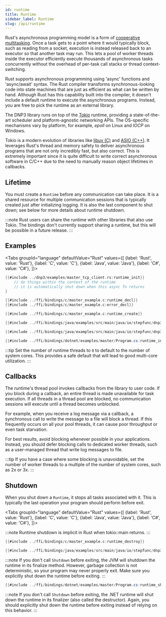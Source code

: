 ```yaml
---
id: runtime
title: Runtime
sidebar_label: Runtime
slug: /api/runtime
---
```



Rust's asynchronous programming model is a form of [cooperative multitasking](https://docs.rs/tokio/1.0.2/tokio/task/index.html). Once a task gets to a point where it would typically block, such as reading from a socket, execution is instead released back to an executor so that another task may run. This lets a pool of worker threads inside the executor efficiently execute thousands of asynchronous tasks concurrently without the overhead of per-task call stacks or thread context-switching.

Rust supports asynchronous programming using 'async' functions and 'async/await' syntax. The Rust compiler transforms synchronous-looking code into state machines that are just as efficient as what can be written by hand. Although Rust has this capability built into the compiler, it doesn't include a default runtime to execute the asynchronous programs. Instead, you are free to pick the runtime as an external library.

The DNP3 library runs on top of the [Tokio](https://tokio.rs/) runtime, providing a state-of-the-art scheduler and platform-agnostic networking APIs. The OS-specific mechanisms vary by platform, for example, *epoll* on Linux and *IOCP* on Windows.

Tokio is a modern evolution of libraries like [libuv (C)](https://libuv.org/) and [ASIO (C++)](https://think-async.com/Asio/). It leverages Rust's thread and memory safety to deliver asynchronous programs that are not only incredibly fast, but also correct. This is extremely important since it is quite difficult to write correct asynchronous software in C/C++ due to the need to manually reason object lifetimes in callbacks.

## Lifetime

You must create a `Runtime` before any communication can take place. It is a shared resource for multiple communication sessions that is typically created just after initializing logging. It is also the last component to shut down; see below for more details about runtime shutdown.

:::note
Rust users can share the runtime with other libraries that also use Tokio. The bindings don't currently support sharing a runtime, but this will be possible in a future release.
:::

## Examples

<Tabs
groupId="language"
defaultValue="Rust"
values={[
{label: 'Rust', value: 'Rust'},
{label: 'C', value: 'C'},
{label: 'Java', value: 'Java'},
{label: 'C#', value: 'C#'},
]}>
<TabItem value="Rust">

```rust
{{#include ../dnp3/examples/master_tcp_client.rs:runtime_init}}
    // do things within the context of the runtime
    // it is automatically shut down when this async fn returns
}
```

</TabItem>
<TabItem value="C">

```c
{{#include ../ffi/bindings/c/master_example.c:runtime_decl}}
{{#include ../ffi/bindings/c/master_example.c:error_decl}}

{{#include ../ffi/bindings/c/master_example.c:runtime_create}}
```

</TabItem>
<TabItem value="Java">

```java
{{#include ../ffi/bindings/java/examples/src/main/java/io/stepfunc/dnp3/examples/MasterExample.java:runtime_config}}

{{#include ../ffi/bindings/java/examples/src/main/java/io/stepfunc/dnp3/examples/MasterExample.java:runtime}}
```
</TabItem>
<TabItem value="C#">

```csharp
{{#include ../ffi/bindings/dotnet/examples/master/Program.cs:runtime_init}}
```

</TabItem>
</Tabs>

:::tip
Set the number of runtime threads to `0` to default to the number of system cores. This provides a safe default that will lead to good multi-core utilization.
:::

## Callbacks

The runtime's thread pool invokes callbacks from the library to user code. If you block during a callback, an entire thread is made unavailable for task execution. If all threads in a thread pool are blocked, no communication sessions will execute until
a thread becomes unblocked.

For example, when you receive a log message via a callback, a synchronous call to write the message to a file will block a thread. If this frequently occurs on all your pool threads, it can cause poor throughput or even task starvation. 

For best results, avoid blocking whenever possible in your applications. Instead, you should defer blocking calls to dedicated worker threads, such as a user-managed thread that write log messages to file.



:::tip
If you have a case where some blocking is unavoidable, set the number of worker threads to a multiple of the number of system cores, such as 2x or 3x.
:::

## Shutdown

When you shut down a `Runtime`, it stops all tasks associated with it. This is typically the last operation your program should perform before exit.

<Tabs
groupId="language"
defaultValue="Rust"
values={[
{label: 'Rust', value: 'Rust'},
{label: 'C', value: 'C'},
{label: 'Java', value: 'Java'},
{label: 'C#', value: 'C#'},
]}>
<TabItem value="Rust">

:::note
Runtime shutdown is implicit in Rust when tokio::main returns.
:::

</TabItem>
<TabItem value="C">

```c
{{#include ../ffi/bindings/c/master_example.c:runtime_destroy}}
```

</TabItem>
<TabItem value="Java">

```java
{{#include ../ffi/bindings/java/examples/src/main/java/io/stepfunc/dnp3/examples/MasterExample.java:runtime_shutdown}}
```

:::note
If you don't call `Shutdown` before exiting, the JVM will shutdown the runtime in its finalize method. However, garbage collection is not deterministic, so your program may never properly exit. Make sure you explicitly shut down the runtime before exiting.
:::

</TabItem>
<TabItem value="C#">

```csharp
{{#include ../ffi/bindings/dotnet/examples/master/Program.cs:runtime_shutdown}}
```

:::note
If you don't call `Shutdown` before exiting, the .NET runtime will shut down the runtime in its finalizer (also called the destructor). Again, you should explicitly shut down the runtime before exiting instead of relying on this behavior.
:::

</TabItem>
</Tabs>